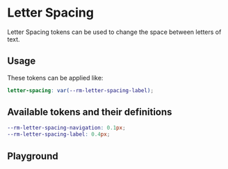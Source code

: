 
# Letter Spacing

Letter Spacing tokens can be used to change the space between letters of text.

## Usage

These tokens can be applied like:

```scss
letter-spacing: var(--rm-letter-spacing-label);
```

## Available tokens and their definitions

```scss
--rm-letter-spacing-navigation: 0.1px;
--rm-letter-spacing-label: 0.4px;
```

## Playground

<Primary/>
<ArgsTable of='.' story='^'/>
